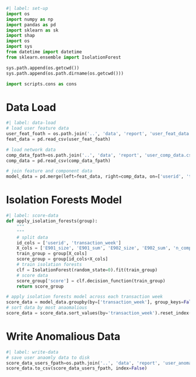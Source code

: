 
```python
#| label: set-up
import os
import numpy as np
import pandas as pd
import sklearn as sk
import shap
import os
import sys
from datetime import datetime
from sklearn.ensemble import IsolationForest

sys.path.append(os.getcwd())
sys.path.append(os.path.dirname(os.getcwd()))

import scripts.cons as cons
```

# Data Load

```python
#| label: data-load
# load user feature data
user_feat_foath = os.path.join('..', 'data', 'report', 'user_feat_data.csv')
feat_data = pd.read_csv(user_feat_foath)

# load network data
comp_data_fpath=os.path.join('..', 'data', 'report', 'user_comp_data.csv')
comp_data = pd.read_csv(comp_data_fpath)

# join feature and component data
model_data = pd.merge(left=feat_data, right=comp_data, on=['userid', 'transaction_week'], how='left').fillna(0)
```

# Isolation Forests Model

```python
#| label: score-data
def apply_isolation_forests(group):
    """
    """
    # split data
    id_cols = ['userid', 'transaction_week']
    X_cols = ['E901_size', 'E901_sum', 'E902_size', 'E902_sum', 'n_comps', 'total_comp_size']
    train_group = group[X_cols]
    score_group = group[id_cols+X_cols]
    # train isolation forests
    clf = IsolationForest(random_state=0).fit(train_group)
    # score data
    score_group['score'] = clf.decision_function(train_group)
    return score_group

# apply isolation forests model across each transaction week
score_data = model_data.groupby(by=['transaction_week'], group_keys=False, as_index=False).apply(lambda group: apply_isolation_forests(group))
# sort data by most anaomalious
score_data = score_data.sort_values(by='transaction_week').reset_index(drop=True)
```

# Write Anomalious Data

```python
#| label: write-data
# save user anaomly data to disk
score_data_users_fpath=os.path.join('..', 'data', 'report', 'user_anomaly_data.csv')
score_data.to_csv(score_data_users_fpath, index=False)
```